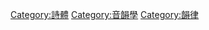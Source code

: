 {{cat main|音步}}
[[Category:詩體|Category:詩體]]
[[Category:音韻學|Category:音韻學]]
[[Category:韻律|Category:韻律]]